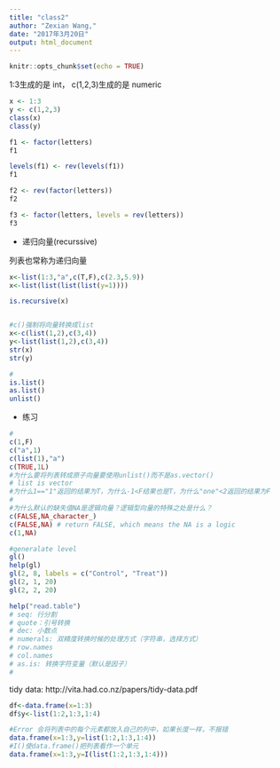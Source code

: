 ```yaml
---
title: "class2"
author: "Zexian Wang,"
date: "2017年3月20日"
output: html_document
---
```


```r
knitr::opts_chunk$set(echo = TRUE)
```



1:3生成的是 int， c(1,2,3)生成的是 numeric
```r
x <- 1:3
y <- c(1,2,3)
class(x)
class(y)
```

```r
f1 <- factor(letters)
f1
```

```r
levels(f1) <- rev(levels(f1))
f1
```

```r
f2 <- rev(factor(letters))
f2
```

```r
f3 <- factor(letters, levels = rev(letters))
f3
```

- 递归向量(recurssive)

列表也常称为递归向量
```r
x<-list(1:3,"a",c(T,F),c(2.3,5.9))
x<-list(list(list(list(y=1))))

is.recursive(x)


#c()强制将向量转换成list
x<-c(list(1,2),c(3,4))
y<-list(list(1,2),c(3,4))
str(x)
str(y)

#
is.list()
as.list()
unlist()

```

- 练习
```r
#
c(1,F)
c("a",1)
c(list(1),"a")
c(TRUE,1L)
#为什么要将列表转成原子向量要使用unlist()而不是as.vector()
# list is vector
#为什么1=="1"返回的结果为T，为什么-1<F结果也是T，为什么"one"<2返回的结果为F
# 
#为什么默认的缺失值NA是逻辑向量？逻辑型向量的特殊之处是什么？
c(FALSE,NA_character_)
c(FALSE,NA) # return FALSE, which means the NA is a logic 
c(1,NA)
```

```r
#generalate level
gl()
help(gl)
gl(2, 8, labels = c("Control", "Treat"))
gl(2, 1, 20)
gl(2, 2, 20)
```

```r
help("read.table")
# seq: 行分割
# quote：引号转换
# dec: 小数点
# numerals: 双精度转换时候的处理方式（字符串，选择方式）
# row.names
# col.names
# as.is: 转换字符变量（默认是因子）
# 
```

tidy data: http://vita.had.co.nz/papers/tidy-data.pdf

```r
df<-data.frame(x=1:3)
df$y<-list(1:2,1:3,1:4)

#Error 会将列表中的每个元素都放入自己的列中，如果长度一样，不报错
data.frame(x=1:3,y=list(1:2,1:3,1:4))
#I()使data.frame()把列表看作一个单元
data.frame(x=1:3,y=I(list(1:2,1:3,1:4)))
```








